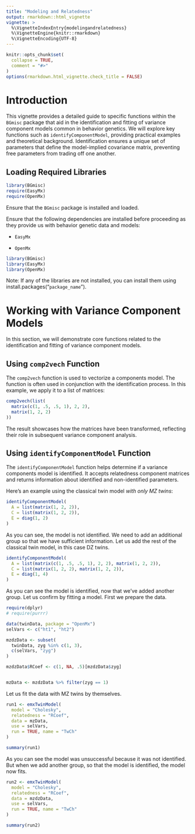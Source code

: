 ```yaml
---
title: "Modeling and Relatedness"
output: rmarkdown::html_vignette
vignette: >
  %\VignetteIndexEntry{modelingandrelatedness}
  %\VignetteEngine{knitr::rmarkdown}
  %\VignetteEncoding{UTF-8}
---
```


```r
knitr::opts_chunk$set(
  collapse = TRUE,
  comment = "#>"
)
options(rmarkdown.html_vignette.check_title = FALSE)
```


# Introduction

This vignette provides a detailed guide to specific functions within the `BGmisc` package that aid in the identification and fitting of variance component models common in behavior genetics. We will explore key functions such as `identifyComponentModel`, providing practical examples and theoretical background. Identification ensures a unique set of parameters that define the model-implied covariance matrix, preventing free parameters from trading off one another.

## Loading Required Libraries

```r
library(BGmisc)
require(EasyMx)
require(OpenMx)
```

Ensure that the `BGmisc` package is installed and loaded.

Ensure that the following dependencies are installed before proceeding as they provide us with behavior genetic data and models:

- `EasyMx`

- `OpenMx`


```r
library(BGmisc)
library(EasyMx)
library(OpenMx)
```

Note: If any of the libraries are not installed, you can install them using install.packages("`package_name`").

# Working with Variance Component Models

In this section, we will demonstrate core functions related to the identification and fitting of variance component models.

## Using `comp2vech` Function

The `comp2vech` function is used to vectorize a components model. The function is often used in conjunction with the identification process. In this example, we apply it to a list of matrices:


```r
comp2vech(list(
  matrix(c(1, .5, .5, 1), 2, 2),
  matrix(1, 2, 2)
))
```

The result showcases how the matrices have been transformed, reflecting their role in subsequent variance component analysis.

## Using `identifyComponentModel` Function

The `identifyComponentModel` function helps determine if a variance components model is identified. It accepts relatedness component matrices and returns information about identified and non-identified parameters. 

Here's an example using the classical twin model *with only MZ twins*:
```r
identifyComponentModel(
  A = list(matrix(1, 2, 2)),
  C = list(matrix(1, 2, 2)),
  E = diag(1, 2)
)
```
As you can see, the model is not identified. We need to add an additional group so that we have sufficient information. Let us add the rest of the classical twin model, in this case DZ twins.

```r
identifyComponentModel(
  A = list(matrix(c(1, .5, .5, 1), 2, 2), matrix(1, 2, 2)),
  C = list(matrix(1, 2, 2), matrix(1, 2, 2)),
  E = diag(1, 4)
)
```

As you can see the model is identified, now that we've added another group. Let us confirm by fitting a model. First we prepare the data.

```r
require(dplyr)
# require(purrr)

data(twinData, package = "OpenMx")
selVars <- c("ht1", "ht2")

mzdzData <- subset(
  twinData, zyg %in% c(1, 3),
  c(selVars, "zyg")
)

mzdzData$RCoef <- c(1, NA, .5)[mzdzData$zyg]


mzData <- mzdzData %>% filter(zyg == 1)
```

Let us fit the data with MZ twins by themselves. 

```r
run1 <- emxTwinModel(
  model = "Cholesky",
  relatedness = "RCoef",
  data = mzData,
  use = selVars,
  run = TRUE, name = "TwCh"
)

summary(run1)
```

As you can see the model was unsuccessful because it was not identified. But when we add another group, so that the model is identified, the model now fits.

```r
run2 <- emxTwinModel(
  model = "Cholesky",
  relatedness = "RCoef",
  data = mzdzData,
  use = selVars,
  run = TRUE, name = "TwCh"
)

summary(run2)
```
